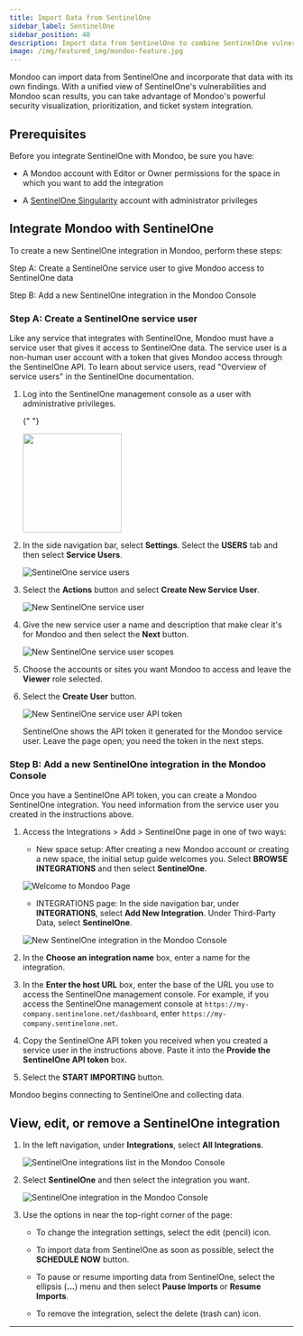 ```yaml
---
title: Import Data from SentinelOne
sidebar_label: SentinelOne
sidebar_position: 40
description: Import data from SentinelOne to combine SentinelOne vulnerabilities with your Mondoo findings.
image: /img/featured_img/mondoo-feature.jpg
---
```


Mondoo can import data from SentinelOne and incorporate that data with its own findings. With a unified view of SentinelOne's vulnerabilities and Mondoo scan results, you can take advantage of Mondoo's powerful security visualization, prioritization, and ticket system integration.

## Prerequisites

Before you integrate SentinelOne with Mondoo, be sure you have:

- A Mondoo account with Editor or Owner permissions for the space in which you want to add the integration

- A [SentinelOne Singularity](https://www.sentinelone.com/platform/) account with administrator privileges

## Integrate Mondoo with SentinelOne

To create a new SentinelOne integration in Mondoo, perform these steps:

Step A: Create a SentinelOne service user to give Mondoo access to SentinelOne data

Step B: Add a new SentinelOne integration in the Mondoo Console

### Step A: Create a SentinelOne service user

Like any service that integrates with SentinelOne, Mondoo must have a service user that gives it access to SentinelOne data. The service user is a  non-human user account with a token that gives Mondoo access through the SentinelOne API. To learn about service users, read "Overview of service users" in the SentinelOne documentation.

1. Log into the SentinelOne management console as a user with administrative privileges.

   {" "}

   <img src={menu} width="175" />

2. In the side navigation bar, select **Settings**. Select the **USERS** tab and then select **Service Users**.

   ![SentinelOne service users](/img/platform/infra/imports/sentinelone/service-users.png)

3. Select the **Actions** button and select **Create New Service User**.

   ![New SentinelOne service user](/img/platform/infra/imports/sentinelone/new1.png)

4. Give the new service user a name and description that make clear it's for Mondoo and then select the **Next** button.

   ![New SentinelOne service user scopes](/img/platform/infra/imports/sentinelone/new2.png)

5. Choose the accounts or sites you want Mondoo to access and leave the **Viewer** role selected.

6. Select the **Create User** button.

   ![New SentinelOne service user API token](/img/platform/infra/imports/sentinelone/token.png)

   SentinelOne shows the API token it generated for the Mondoo service user. Leave the page open; you need the token in the next steps.

### Step B: Add a new SentinelOne integration in the Mondoo Console

Once you have a SentinelOne API token, you can create a Mondoo SentinelOne integration. You need information from the service user you created in the instructions above.

1. Access the Integrations > Add > SentinelOne page in one of two ways:

   - New space setup: After creating a new Mondoo account or creating a new space, the initial setup guide welcomes you. Select **BROWSE INTEGRATIONS** and then select **SentinelOne**.

   ![Welcome to Mondoo Page](/img/platform/start/welcome_to_mondoo.png)

   - INTEGRATIONS page: In the side navigation bar, under **INTEGRATIONS**, select **Add New Integration**. Under Third-Party Data, select **SentinelOne**.

   ![New SentinelOne integration in the Mondoo Console](/img/platform/infra/imports/sentinelone/s1-new-int.png)

2. In the **Choose an integration name** box, enter a name for the integration.

3. In the **Enter the host URL** box, enter the base of the URL you use to access the SentinelOne management console. For example, if you access the SentinelOne management console at `https://my-company.sentinelone.net/dashboard`, enter `https://my-company.sentinelone.net`.

4. Copy the SentinelOne API token you received when you created a service user in the instructions above. Paste it into the **Provide the SentinelOne API token** box.

5. Select the **START IMPORTING** button.

Mondoo begins connecting to SentinelOne and collecting data.

## View, edit, or remove a SentinelOne integration

1. In the left navigation, under **Integrations**, select **All Integrations**.

   ![SentinelOne integrations list in the Mondoo Console](/img/platform/infra/imports/sentinelone/s1-int-list.png)

2. Select **SentinelOne** and then select the integration you want.

   ![SentinelOne integration in the Mondoo Console](/img/platform/infra/imports/sentinelone/s1-view-int.png)

3. Use the options in near the top-right corner of the page:

   - To change the integration settings, select the edit (pencil) icon.

   - To import data from SentinelOne as soon as possible, select the **SCHEDULE NOW** button.

   - To pause or resume importing data from SentinelOne, select the ellipsis (**...**) menu and then select **Pause Imports** or **Resume Imports**.

   - To remove the integration, select the delete (trash can) icon.

---
